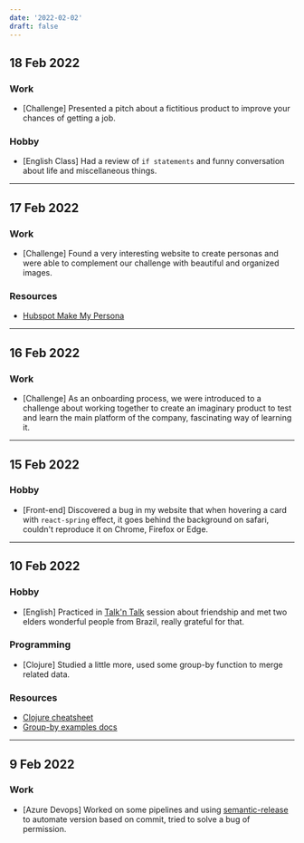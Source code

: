 ```yaml
---
date: '2022-02-02'
draft: false
---
```


## 18 Feb 2022

### Work

- [Challenge] Presented a pitch about a fictitious product to improve your chances of getting a job.

### Hobby

- [English Class] Had a review of `if statements` and funny conversation about life and miscellaneous things.

---

## 17 Feb 2022

### Work

- [Challenge] Found a very interesting website to create personas and were able to complement our challenge with beautiful and organized images.

### Resources

- [Hubspot Make My Persona](https://hubspot.com/make-my-persona)

---
## 16 Feb 2022

### Work

- [Challenge] As an onboarding process, we were introduced to a challenge about working together to create an imaginary product to test and learn the main platform of the company, fascinating way of learning it.

---

## 15 Feb 2022

### Hobby

- [Front-end] Discovered a bug in my website that when hovering a card with `react-spring` effect, it goes behind the background on safari, couldn't reproduce it on Chrome, Firefox or Edge.

---

## 10 Feb 2022

### Hobby

- [English] Practiced in [Talk'n Talk](https://www.talkntalk.com.br/) session about friendship and met two elders wonderful people from Brazil, really grateful for that.

### Programming

- [Clojure] Studied a little more, used some group-by function to merge related data.

### Resources

- [Clojure cheatsheet](https://clojure.org/api/cheatsheet)
- [Group-by examples docs](https://clojuredocs.org/clojure.core/group-by)

---

## 9 Feb 2022

### Work

- [Azure Devops] Worked on some pipelines and using [semantic-release](https://github.com/semantic-release/semantic-release) to automate version based on commit, tried to solve a bug of permission.
